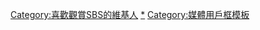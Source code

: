 {{Userbox
|border-c=#00b070
|border-s=1
|id-c=white
|id-fc=
|id-s=
|id=[[File:Seoul_Broadcasting_System_logo.svg|50px]]
|info-c=#50f1a1
|info-fc=black
|info-s=9
|info=這個用戶喜歡觀賞[[SBS (韓國)|'''SBS''']]頻道的節目。
}}
<includeonly>[[Category:喜歡觀賞SBS的維基人]]</includeonly>
<noinclude>[[Category:喜歡觀賞SBS的維基人|*]]
[[Category:媒體用戶框模板]]</noinclude>